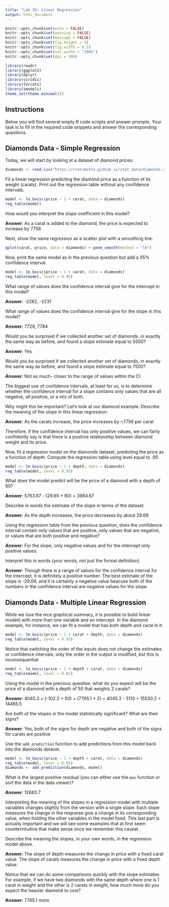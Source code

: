 ```yaml
---
title: "Lab 20: Linear Regression"
output: html_document
---
```


```r
knitr::opts_chunk$set(echo = FALSE)
knitr::opts_chunk$set(warning = FALSE)
knitr::opts_chunk$set(message = FALSE)
knitr::opts_chunk$set(fig.height = 5)
knitr::opts_chunk$set(fig.width = 8.5)
knitr::opts_chunk$set(out.width = "100%")
knitr::opts_chunk$set(dpi = 300)

library(readr)
library(ggplot2)
library(dplyr)
library(viridis)
library(forcats)
library(smodels)
theme_set(theme_minimal())
```

## Instructions

Below you will find several empty R code scripts and answer prompts. Your task
is to fill in the required code snippets and answer the corresponding
questions.

## Diamonds Data - Simple Regression

Today, we will start by looking at a dataset of diamond prices:

```r
diamonds <- read_csv("https://statsmaths.github.io/stat_data/diamonds.csv")
```

Fit a linear regression predicting the diamond price as a function of
its weight (carats). Print out the regression table without any confidence
intervals.

```r
model <- lm_basic(price ~ 1 + carat, data = diamonds)
reg_table(model)
```

How would you interpret the slope coefficient in this model?

**Answer**: As a carat is added to the diamond, the price is expected to increase by 7756


Next, show the same regression as a scatter plot with a smoothing line:

```r
qplot(carat, price, data = diamonds) + geom_smooth(method = "lm")
```

Now, print the same model as in the previous question but add a 95%
confidence interval.

```r
model <- lm_basic(price ~ 1 + carat, data = diamonds)
reg_table(model, level = 0.95)
```

What range of values does the confidence interval give for the intercept
in this model?

**Answer**: -2282, -2231

What range of values does the confidence interval give for the slope
in this model?

**Answer**: 7729, 7784

Would you be surprised if we collected another set of diamonds, in exactly the
same way as before, and found a slope estimate equal to 5500?

**Answer**: Yes

Would you be surprised if we collected another set of diamonds, in exactly the
same way as before, and found a slope estimate equal to 7500?

**Answer**: Not as much- closer to the range of values within the CI

The biggest use of confidence intervals, at least for us, is to
determine whether the confidence interval for a slope contains only values
that are all negative, all positive, or a mix of both.

Why might this be important? Let's look at our diamond example. Describe the
meaning of the slope in this linear regression:

**Answer**: As the carats increase, the price increases by ~7756 per carat

Therefore, if the confidence interval has only positive values, we can
fairly confidently say is that there is a positive relationship between
diamond weight and its price.

Now, fit a regression model on the diamonds dataset, predicting the price as
a function of depth. Compute the regression table using level equal to .95:

```r
model <- lm_basic(price ~ 1 + depth, data = diamonds)
reg_table(model, level = 0.95)
```

What does the model predict will be the price of a diamond with a depth of
60?

**Answer**: 5763.67 - (29.65 * 60) = 3984.67

Describe in words the estimate of the slope in terms of the dataset.

**Answer**: As the depth increases, the price decreases by about 29.69

Using the regression table from the previous question, does the
confidence interval contain only values that are positive, only values that
are negative, or values that are both positive and negative?

**Answer**: For the slope, only negative values and for the intercept only positive values.

Interpret this in words (your words, not just the formal definition).

**Answer**: Though there is a range of values for the confidence interval for the intercept, it is definitely a positive number. The best estimate of the slope is -29.69, and it is certainly a negative value beacuse both of the numbers in the confidence interval are negative values for the slope.

## Diamonds Data - Multiple Linear Regression

While we lose the nice graphical summary, it is possible to build linear
models with more than one variable and an intercept. In the diamond example,
for instance, we can fit a model that has both depth and carat in it:

```r
model <- lm_basic(price ~ 1 + carat + depth, data = diamonds)
reg_table(model, level = 0.95)
```

Notice that switching the order of the inputs does not change the estimates
or confidence intervals; only the order in the output is modified, but this
is inconsequential:

```r
model <- lm_basic(price ~ 1 + depth + carat, data = diamonds)
reg_table(model, level = 0.95)
```

Using the model in the previous question, what do you expect will be the
price of a diamond with a depth of 50 that weights 2 carats?

**Answer**: 4045.3 + (-102.2 * 50) + (7765.1 * 2) = 4045.3 - 5110 + 15530.2 = 14465.5

Are both of the slopes in the model statistically significant? What are
their signs?

**Answer**: Yes, both of the signs for depth are negative and both of the signs for carats are positive

Use the `add_prediction` function to add predictions from this model
back into the diamonds dataset.

```r
model <- lm_basic(price ~ 1 + depth + carat, data = diamonds)
reg_table(model, level = 0.95)
diamonds <- add_prediction(diamonds, model)
```

What is the largest positive residual (you can either use the `max` function
or sort the data in the data viewer)?

**Answer**: 12683.7

Interpreting the meaning of the slopes in a regression model with
multiple variables changes slightly from the version with a single slope.
Each slope measures the change in the response give a change in its
corresponding value, when holding the other variables in the model fixed.
This last part is actually important and we will see some examples that at
first seem counterintuitive that make sense once we remember this caveat.

Describe the meaning the slopes, in your own words, in the regression model
above.

**Answer**: The slope of depth measures the change in price with a fixed carat value. The slope of carats measures the change in price with a fixed depth value.

Notice that we can do some comparisons quickly with the slope estimates.
For example, if we have two diamonds with the same depth where one is 1
carat in weight and the other is 2 carats in weight, how much more do you
expect the heavier diamond to cost?

**Answer**: 7765.1 more


